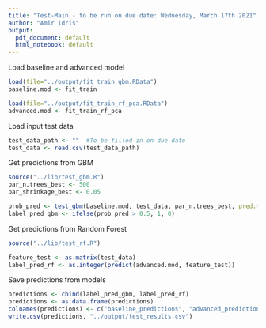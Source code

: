 ```yaml
---
title: "Test-Main - to be run on due date: Wednesday, March 17th 2021"
author: "Amir Idris"
output:
  pdf_document: default
  html_notebook: default
---
```


Load baseline and advanced model
```r
load(file="../output/fit_train_gbm.RData")
baseline.mod <- fit_train

load(file="../output/fit_train_rf_pca.RData")
advanced.mod <- fit_train_rf_pca
```

Load input test data
```r
test_data_path <- ""  #To be filled in on due date
test_data <- read.csv(test_data_path)
```

Get predictions from GBM
```r
source("../lib/test_gbm.R")
par_n.trees_best <- 500
par_shrinkage_best <- 0.05

prob_pred <- test_gbm(baseline.mod, test_data, par_n.trees_best, pred.type = 'response')
label_pred_gbm <- ifelse(prob_pred > 0.5, 1, 0)
```

Get predictions from Random Forest
```r
source("../lib/test_rf.R")

feature_test <- as.matrix(test_data)
label_pred_rf <- as.integer(predict(advanced.mod, feature_test))
```

Save predictions from models
```r
predictions <- cbind(label_pred_gbm, label_pred_rf)
predictions <- as.data.frame(predictions)
colnames(predictions) <- c("baseline_predictions", "advanced_predictions")
write.csv(predictions, "../output/test_results.csv")
```













